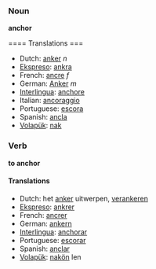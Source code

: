 === Noun ===
'''anchor'''

==== Translations ===
*Dutch: [[anker]] ''n''
*[[Ekspreso]]: [[ankra]] 
*French: [[ancre]] ''f''
*German: [[Anker]] ''m''
*[[Interlingua]]: [[anchore]] 
*Italian: [[ancoraggio]] 
*Portuguese: [[escora]] 
*Spanish: [[ancla]] 
*[[Volapük]]: [[nak]]

=== Verb ===
'''to anchor'''

==== Translations ====
*Dutch: het [[anker]] uitwerpen, [[verankeren]]
*[[Ekspreso]]: [[ankrer]] 
*French: [[ancrer]]
*German: [[ankern]]
*[[Interlingua]]: [[anchorar]] 
*Portuguese: [[escorar]] 
*Spanish: [[anclar]] 
*[[Volapük]]: [[nakön]] len